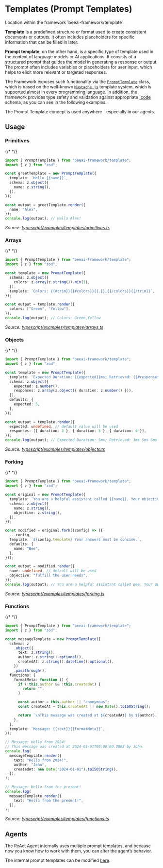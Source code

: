 # Templates (Prompt Templates)

<Tip>
Location within the framework `beeai-framework/template`.
</Tip>

**Template** is a predefined structure or format used to create consistent documents or outputs. It often includes placeholders for specific information that can be filled in later.

**Prompt template**, on the other hand, is a specific type of template used in the context of language models or AI applications.
It consists of a structured prompt that guides the model in generating a response or output. The prompt often includes variables or placeholders for user input, which helps to elicit more relevant or targeted responses.

The Framework exposes such functionality via the [`PromptTemplate`](https://github.com/i-am-bee/beeai-framework/blob/main/typescript/src/template.ts) class, which is based on the well-known [`Mustache.js`](https://github.com/janl/mustache.js) template system, which is supported almost in every programming language.
In addition, the framework provides type safety and validation against appropriate [`code](https://zod.dev/) schema, as you can see in the following examples.

<Tip>
The Prompt Template concept is used anywhere - especially in our agents.
</Tip>

## Usage

### Primitives

{/* <!-- embedme typescript/examples/templates/primitives.ts#L6-L9999 --> */}

```ts
import { PromptTemplate } from "beeai-framework/template";
import { z } from "zod";

const greetTemplate = new PromptTemplate({
  template: `Hello {{name}}`,
  schema: z.object({
    name: z.string(),
  }),
});

const output = greetTemplate.render({
  name: "Alex",
});
console.log(output); // Hello Alex!

```

_Source: [typescript/examples/templates/primitives.ts](https://github.com/i-am-bee/beeai-framework/blob/main/typescript/examples/templates/primitives.ts)_

### Arrays

{/* <!-- embedme typescript/examples/templates/arrays.ts#L6-L9999 --> */}

```ts
import { PromptTemplate } from "beeai-framework/template";
import { z } from "zod";

const template = new PromptTemplate({
  schema: z.object({
    colors: z.array(z.string()).min(1),
  }),
  template: `Colors: {{#trim}}{{#colors}}{{.}},{{/colors}}{{/trim}}`,
});

const output = template.render({
  colors: ["Green", "Yellow"],
});
console.log(output); // Colors: Green,Yellow

```

_Source: [typescript/examples/templates/arrays.ts](https://github.com/i-am-bee/beeai-framework/blob/main/typescript/examples/templates/arrays.ts)_

### Objects

{/* <!-- embedme typescript/examples/templates/objects.ts#L6-L9999 --> */}

```ts
import { PromptTemplate } from "beeai-framework/template";
import { z } from "zod";

const template = new PromptTemplate({
  template: `Expected Duration: {{expected}}ms; Retrieved: {{#responses}}{{duration}}ms {{/responses}}`,
  schema: z.object({
    expected: z.number(),
    responses: z.array(z.object({ duration: z.number() })),
  }),
  defaults: {
    expected: 5,
  },
});

const output = template.render({
  expected: undefined, // default value will be used
  responses: [{ duration: 3 }, { duration: 5 }, { duration: 6 }],
});
console.log(output); // Expected Duration: 5ms; Retrieved: 3ms 5ms 6ms

```

_Source: [typescript/examples/templates/objects.ts](https://github.com/i-am-bee/beeai-framework/blob/main/typescript/examples/templates/objects.ts)_

### Forking

{/* <!-- embedme typescript/examples/templates/forking.ts#L6-L9999 --> */}

```ts
import { PromptTemplate } from "beeai-framework/template";
import { z } from "zod";

const original = new PromptTemplate({
  template: `You are a helpful assistant called {{name}}. Your objective is to {{objective}}.`,
  schema: z.object({
    name: z.string(),
    objective: z.string(),
  }),
});

const modified = original.fork((config) => ({
  ...config,
  template: `${config.template} Your answers must be concise.`,
  defaults: {
    name: "Bee",
  },
}));

const output = modified.render({
  name: undefined, // default will be used
  objective: "fulfill the user needs",
});
console.log(output); // You are a helpful assistant called Bee. Your objective is to fulfill the user needs. Your answers must be concise.

```

_Source: [typescript/examples/templates/forking.ts](https://github.com/i-am-bee/beeai-framework/blob/main/typescript/examples/templates/forking.ts)_

### Functions

{/* <!-- embedme typescript/examples/templates/functions.ts#L6-L9999 --> */}

```ts
import { PromptTemplate } from "beeai-framework/template";
import { z } from "zod";

const messageTemplate = new PromptTemplate({
  schema: z
    .object({
      text: z.string(),
      author: z.string().optional(),
      createdAt: z.string().datetime().optional(),
    })
    .passthrough(),
  functions: {
    formatMeta: function () {
      if (!this.author && !this.createdAt) {
        return "";
      }

      const author = this.author || "anonymous";
      const createdAt = this.createdAt || new Date().toISOString();

      return `\nThis message was created at ${createdAt} by ${author}.`;
    },
  },
  template: `Message: {{text}}{{formatMeta}}`,
});

// Message: Hello from 2024!
// This message was created at 2024-01-01T00:00:00.000Z by John.
console.log(
  messageTemplate.render({
    text: "Hello from 2024!",
    author: "John",
    createdAt: new Date("2024-01-01").toISOString(),
  }),
);

// Message: Hello from the present!
console.log(
  messageTemplate.render({
    text: "Hello from the present!",
  }),
);

```

_Source: [typescript/examples/templates/functions.ts](https://github.com/i-am-bee/beeai-framework/blob/main/typescript/examples/templates/functions.ts)_

## Agents

The ReAct Agent internally uses multiple prompt templates, and because now you know how to work with them, you can alter the agent’s behavior.

The internal prompt templates can be modified [here](https://github.com/i-am-bee/beeai-framework/blob/main/typescript/examples/agents/react_advanced.ts).
